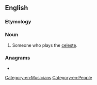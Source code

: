 ==English==

===Etymology===
{{suffix|en|celeste|ist}}

===Noun===
{{en-noun}}

# Someone who plays the [[celeste]].

===Anagrams===
* {{anagrams|en|a=ceeilsstt|telestics|testicles}}

[[Category:en:Musicians]]
[[Category:en:People]]